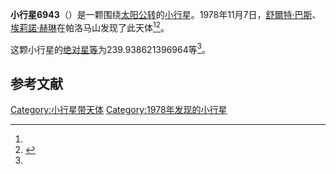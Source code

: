 {{Infobox planet
| bgcolour = #FFFFC0
| name = 6943
| symbol = 
| image = 
| caption = 
| discovery = yes
| discovery_ref = 
| discoverer = [[舒爾特·巴斯|舒爾特·巴斯]]、[[埃莉諾·赫琳|埃莉諾·赫琳]]
| discovery_site = [[帕洛马山|帕洛马山]] 
| discovered = 1978年11月7日
| designations = yes
| mp_name = 
| named_after = 
| alt_names = 1978 VR4/ 1989 EX4
| mp_category = [[主带小行星|主带小行星]]
| orbit_ref = <ref name="a">[http://ssd.jpl.nasa.gov/sbdb.cgi?sstr=6943 6943] {{Wayback|url=http://ssd.jpl.nasa.gov/sbdb.cgi?sstr=6943 |date=20200820193247 }}，小行星數據庫瀏覽器（JPL Small-Body Database Browser）－[[美国国家航空航天局|美国国家航空航天局]]喷气推进实验室</ref>
| epoch = 2456400.5 (2013年4月18日更新)
| aphelion = {{convert|2.44792227386526|AU|km|3|abbr=on|lk=out}}
| perihelion = {{convert|1.946388493775496|AU|km|3|abbr=on}}
| semimajor = {{convert|2.197155383820378|AU|km|3|abbr=on}}
| eccentricity = 0.114132524
| period = 1189.568852 [[日|日]]<br />3.26[[儒略年|儒略年]]
| avg_speed = 
| inclination = 4.100813051763279
| asc_node = 227.5388476294955
| mean_anomaly = 
| arg_peri = 239.938621396964
| satellites = 
| physical_characteristics = yes
| dimensions = 
| mass = 
| density = 
| surface_grav = 
| escape_velocity = 
| sidereal_day = 
| axial_tilt = 
| pole_ecliptic_lat = 
| pole_ecliptic_lon = 
| albedo = 
| temperatures= 
| temp_name1 = 
| mean_temp_1 = 
| max_temp_1 = 
| temp_name2 = 
| max_temp_2 = 
| spectral_type = 
| abs_magnitude = 239.938621396964
}}

'''小行星6943'''（{{lang-en|6943}}）是一颗围绕[[太阳|太阳]][[公转|公转]]的[[小行星|小行星]]。1978年11月7日，[[舒爾特·巴斯|舒爾特·巴斯]]、[[埃莉諾·赫琳|埃莉諾·赫琳]]在帕洛马山发现了此天体<ref name="a" /><ref>{{cite news|title=小行星列表|url=http://cfa-www.harvard.edu/iau/lists/NumberedMPs.txt|accessdate=2013-07-08|newspaper=哈佛大学|archive-date=2008-05-17|archive-url=https://web.archive.org/web/20080517010638/http://cfa-www.harvard.edu/iau/lists/NumberedMPs.txt|dead-url=no}}</ref>。

这颗小行星的[[绝对星等|绝对星等]]为239.938621396964等<ref name="a" />。

==参考文献==
{{reflist}}
{{Minor Planet Number|[[小行星6942|小行星6942]]|[[小行星6944|小行星6944]]}}

{{小天体}}

[[Category:小行星带天体|Category:小行星带天体]]
[[Category:1978年发现的小行星|Category:1978年发现的小行星]]

{{asteroid-stub}}